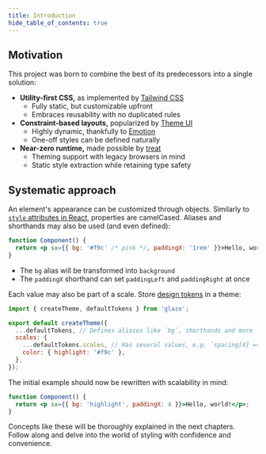 ```yaml
---
title: Introduction
hide_table_of_contents: true
---
```


## Motivation

This project was born to combine the best of its predecessors into a single solution:

- **Utility-first CSS,** as implemented by [Tailwind CSS][]
  - Fully static, but customizable upfront
  - Embraces reusability with no duplicated rules
- **Constraint-based layouts,** popularized by [Theme UI][]
  - Highly dynamic, thankfully to [Emotion][]
  - One-off styles can be defined naturally
- **Near-zero runtime,** made possible by [treat][]
  - Theming support with legacy browsers in mind
  - Static style extraction while retaining type safety

[tailwind css]: https://tailwindcss.com/
[stylesheet]: https://github.com/giuseppeg/style-sheet
[css-zero]: https://github.com/CraigCav/css-zero
[theme ui]: https://theme-ui.com/
[emotion]: https://emotion.sh/
[treat]: https://seek-oss.github.io/treat/

## Systematic approach

An element's appearance can be customized through objects. Similarly to [`style` attributes in React](https://reactjs.org/docs/dom-elements.html#style), properties are camelCased. Aliases and shorthands may also be used (and even defined):

```jsx
function Component() {
  return <p sx={{ bg: '#f9c' /* pink */, paddingX: '1rem' }}>Hello, world!</p>;
}
```

- The `bg` alias will be transformed into `background`
- The `paddingX` shorthand can set `paddingLeft` and `paddingRight` at once

Each value may also be part of a scale. Store [design tokens](https://css-tricks.com/what-are-design-tokens/) in a theme:

```js title="theme.treat.js"
import { createTheme, defaultTokens } from 'glaze';

export default createTheme({
  ...defaultTokens, // Defines aliases like `bg`, shorthands and more
  scales: {
    ...defaultTokens.scales, // Has several values, e.g. `spacing[4] === '1rem'`
    color: { highlight: '#f9c' },
  },
});
```

The initial example should now be rewritten with scalability in mind:

```jsx
function Component() {
  return <p sx={{ bg: 'highlight', paddingX: 4 }}>Hello, world!</p>;
}
```

Concepts like these will be thoroughly explained in the next chapters. Follow along and delve into the world of styling with confidence and convenience.

